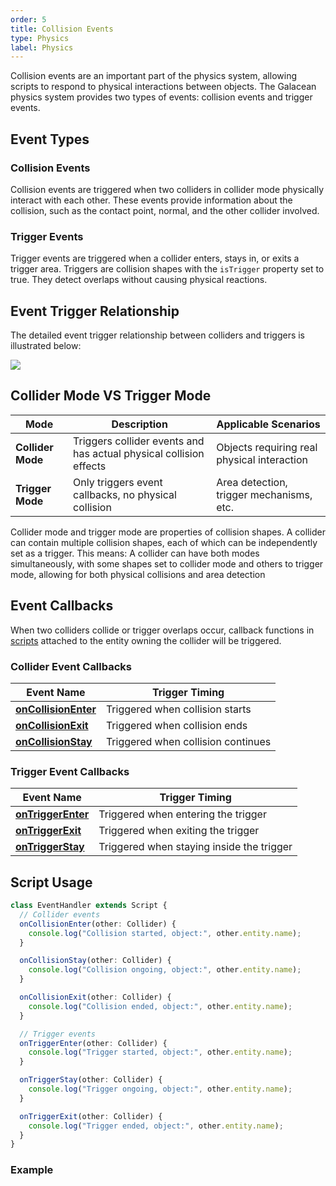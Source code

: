 ```yaml
---
order: 5
title: Collision Events
type: Physics
label: Physics
---
```


Collision events are an important part of the physics system, allowing scripts to respond to physical interactions between objects. The Galacean physics system provides two types of events: collision events and trigger events.

## Event Types

### Collision Events
Collision events are triggered when two colliders in collider mode physically interact with each other. These events provide information about the collision, such as the contact point, normal, and the other collider involved.

### Trigger Events
Trigger events are triggered when a collider enters, stays in, or exits a trigger area. Triggers are collision shapes with the `isTrigger` property set to true. They detect overlaps without causing physical reactions.

## Event Trigger Relationship

The detailed event trigger relationship between colliders and triggers is illustrated below:

<Image src="https://mdn.alipayobjects.com/huamei_vvspai/afts/img/A*erlGRKk7dNMAAAAAAAAAAAAADsqFAQ/original" />

## Collider Mode VS Trigger Mode

| Mode | Description | Applicable Scenarios |
| ---- | ---- | -------- |
| **Collider Mode** | Triggers collider events and has actual physical collision effects | Objects requiring real physical interaction |
| **Trigger Mode** | Only triggers event callbacks, no physical collision | Area detection, trigger mechanisms, etc. |

<Callout type="positive">
Collider mode and trigger mode are properties of collision shapes. A collider can contain multiple collision shapes, each of which can be independently set as a trigger. This means:
A collider can have both modes simultaneously, with some shapes set to collider mode and others to trigger mode, allowing for both physical collisions and area detection
</Callout>

## Event Callbacks

When two colliders collide or trigger overlaps occur, callback functions in [scripts](/docs/script/script) attached to the entity owning the collider will be triggered.

### Collider Event Callbacks
| Event Name | Trigger Timing |
| --- | --- |
| [**onCollisionEnter**](/apis/core/#Script-onCollisionEnter) | Triggered when collision starts |
| [**onCollisionExit**](/apis/core/#Script-onCollisionExit) | Triggered when collision ends |
| [**onCollisionStay**](/apis/core/#Script-onCollisionStay) | Triggered when collision continues |

### Trigger Event Callbacks
| Event Name | Trigger Timing |
| --- | --- |
| [**onTriggerEnter**](/apis/core/#Script-onTriggerEnter) | Triggered when entering the trigger |
| [**onTriggerExit**](/apis/core/#Script-onTriggerExit) | Triggered when exiting the trigger |
| [**onTriggerStay**](/apis/core/#Script-onTriggerStay) | Triggered when staying inside the trigger |


## Script Usage

```typescript
class EventHandler extends Script {
  // Collider events
  onCollisionEnter(other: Collider) {
    console.log("Collision started, object:", other.entity.name);
  }

  onCollisionStay(other: Collider) {
    console.log("Collision ongoing, object:", other.entity.name);
  }

  onCollisionExit(other: Collider) {
    console.log("Collision ended, object:", other.entity.name);
  }

  // Trigger events
  onTriggerEnter(other: Collider) {
    console.log("Trigger started, object:", other.entity.name);
  }

  onTriggerStay(other: Collider) {
    console.log("Trigger ongoing, object:", other.entity.name);
  }

  onTriggerExit(other: Collider) {
    console.log("Trigger ended, object:", other.entity.name);
  }
}
```

### Example

<Playground href="/embed/physx-collision-detection" />
